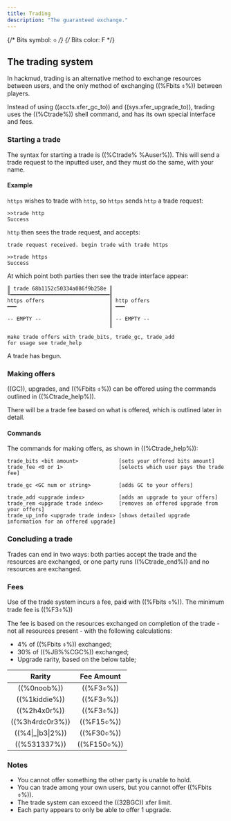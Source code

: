 ```yaml
---
title: Trading
description: "The guaranteed exchange."
---
```


{/* Bits symbol: ⌽ */}
{/* Bits color: F */}

## The trading system

In hackmud, trading is an alternative method to exchange resources between users, and the only method of exchanging ((%Fbits ⌽%)) between players.

Instead of using ((accts.xfer_gc_to)) and ((sys.xfer_upgrade_to)), trading uses the ((%Ctrade%)) shell command, and has its own special interface and fees.

### Starting a trade

The syntax for starting a trade is ((%Ctrade% %Auser%)). This will send a trade request to the inputted user, and they must do the same, with your name.

#### Example

`https` wishes to trade with `http`, so `https` sends `http` a trade request:

```
>>trade http
Success
```

`http` then sees the trade request, and accepts:

```
trade request received. begin trade with trade https

>>trade https
Success
```

At which point both parties then see the trade interface appear:

```
║ trade 68b1152c50334a086f9b258e ║
╙━━━━━━━━━━━━━━━━━━━━━━━━━━━━━━━━╢
https offers                     ║ http offers
━━━                              ║ ━━━
                                 ║
-- EMPTY --                      ║ -- EMPTY --
                                 ║

make trade offers with trade_bits, trade_gc, trade_add
for usage see trade_help
```

A trade has begun.

### Making offers

((GC)), upgrades, and ((%Fbits ⌽%)) can be offered using the commands outlined in ((%Ctrade_help%)).

There will be a trade fee based on what is offered, which is outlined later in detail.

#### Commands

The commands for making offers, as shown in ((%Ctrade_help%)):

```
trade_bits <bit amount>             [sets your offered bits amount]
trade_fee <0 or 1>                  [selects which user pays the trade fee]

trade_gc <GC num or string>         [adds GC to your offers]

trade_add <upgrade index>           [adds an upgrade to your offers]
trade_rem <upgrade trade index>     [removes an offered upgrade from your offers]
trade_up_info <upgrade trade index> [shows detailed upgrade information for an offered upgrade]
```

### Concluding a trade

Trades can end in two ways: both parties accept the trade and the resources are exchanged, or one party runs ((%Ctrade_end%)) and no resources are exchanged.

### Fees

Use of the trade system incurs a fee, paid with ((%Fbits ⌽%)). The minimum trade fee is ((%F3⌽%))

The fee is based on the resources exchanged on completion of the trade - not all resources present - with the following calculations:

- 4% of ((%Fbits ⌽%)) exchanged;
- 30% of ((%JB%%CGC%)) exchanged;
- Upgrade rarity, based on the below table;

|       Rarity       | Fee Amount  |
| :----------------: | :---------: |
|    ((%0noob%))     |  ((%F3⌽%))  |
|   ((%1kiddie%))    |  ((%F3⌽%))  |
|    ((%2h4x0r%))    |  ((%F3⌽%))  |
|  ((%3h4rdc0r3%))   | ((%F15⌽%))  |
| ((%4\|\_\|b3\|2%)) | ((%F30⌽%))  |
|    ((%531337%))    | ((%F150⌽%)) |

### Notes

- You cannot offer something the other party is unable to hold.
- You can trade among your own users, but you cannot offer ((%Fbits ⌽%)).
- The trade system can exceed the ((32BGC)) xfer limit.
- Each party appears to only be able to offer 1 upgrade.
